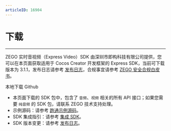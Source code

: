 ```yaml
---
articleID: 16904
---
```


# 下载

- - -

ZEGO 实时音视频（Express Video）SDK 由深圳市即构科技有限公司提供，您可以在本页面获取适用于 Cocos Creator 开发框架的 Express SDK，当前可下载版本为 3.1.1，发布日志请参考 [发布日志](!DownloadSDK/Release_Notes)，合规事宜请参考 [ZEGO 安全合规白皮书](https://doc-zh.zego.im/article/16142)。

<CardGroup cols={2}>
<Card title="Express SDK v3.1.1" href="https://storage.zego.im/express/cocos_creator/zego_express_cocos_creator_sdk.zip">
本地下载
</Card>
<Card title="Express SDK v3.1.1"  href="https://github.com/zegoim/zego_express_cocos_creator_sdk/">
Github
</Card>
</CardGroup>
<Note title="说明">

- 本页面下载的 SDK 包中，包含了 `音频`、`视频` 相关的所有 API 接口；如果您需要 `纯音频` 的 SDK 包，请联系 ZEGO 技术支持处理。
- 示例源码：请参考 [跑通示例源码](!ExpressVideoSDK-DownloadDemo/DownloadDemo)。
- SDK 集成指引：请参考 [集成 SDK](!ExpressVideoSDK-Integration/SDK_Integration)。
- SDK 版本变更：请参考 [发布日志](!ExpressVideoSDK-DownloadSDK/Release_Notes)。
</Note>
